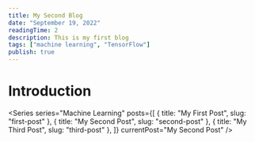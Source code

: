 ```yaml
---
title: My Second Blog
date: "September 19, 2022"
readingTime: 2
description: This is my first blog
tags: ["machine learning", "TensorFlow"]
publish: true
---
```


# Introduction

<Series
  series="Machine Learning"
  posts={[
    { title: "My First Post", slug: "first-post" },
    { title: "My Second Post", slug: "second-post" },
    { title: "My Third Post", slug: "third-post" },
  ]}
  currentPost="My Second Post"
/>
